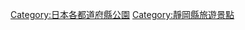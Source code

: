 {{Template:Category:都道府縣|公園}}
{{Commonscat|Parks in Shizuoka prefecture}}
[[Category:日本各都道府縣公園|Category:日本各都道府縣公園]]

[[Category:靜岡縣旅遊景點|Category:靜岡縣旅遊景點]]